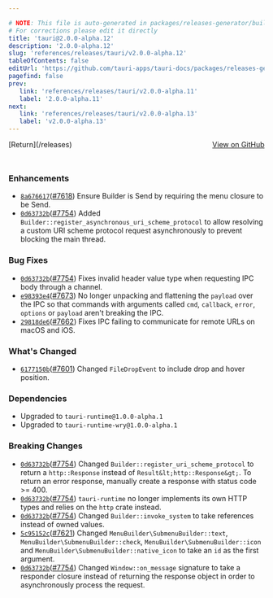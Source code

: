 ```yaml
---

# NOTE: This file is auto-generated in packages/releases-generator/build.ts
# For corrections please edit it directly
title: 'tauri@2.0.0-alpha.12'
description: '2.0.0-alpha.12'
slug: 'references/releases/tauri/v2.0.0-alpha.12'
tableOfContents: false
editUrl: 'https://github.com/tauri-apps/tauri-docs/packages/releases-generator/build.ts'
pagefind: false
prev:
   link: 'references/releases/tauri/v2.0.0-alpha.11'
   label: '2.0.0-alpha.11'
next:
   link: 'references/releases/tauri/v2.0.0-alpha.13'
   label: 'v2.0.0-alpha.13'
---
```


<div style="margin-bottom:3rem; display: flex; justify-content: space-between; align-items: center"><span>[Return](/releases)</span><span><a href="https://github.com/tauri-apps/tauri/releases/tag/tauri-v2.0.0-alpha.12">View on GitHub</a></span></div>

### Enhancements

- [`8a676617`](https://www.github.com/tauri-apps/tauri/commit/8a6766173b3da4446a87642e7282c73a5b631afe)([#7618](https://www.github.com/tauri-apps/tauri/pull/7618)) Ensure Builder is Send by requiring the menu closure to be Send.
- [`0d63732b`](https://www.github.com/tauri-apps/tauri/commit/0d63732b962e71b98430f8d7b34ea5b59a2e8bb4)([#7754](https://www.github.com/tauri-apps/tauri/pull/7754)) Added `Builder::register_asynchronous_uri_scheme_protocol` to allow resolving a custom URI scheme protocol request asynchronously to prevent blocking the main thread.

### Bug Fixes

- [`0d63732b`](https://www.github.com/tauri-apps/tauri/commit/0d63732b962e71b98430f8d7b34ea5b59a2e8bb4)([#7754](https://www.github.com/tauri-apps/tauri/pull/7754)) Fixes invalid header value type when requesting IPC body through a channel.
- [`e98393e4`](https://www.github.com/tauri-apps/tauri/commit/e98393e499c03504851e97dd9f740b817c4534df)([#7673](https://www.github.com/tauri-apps/tauri/pull/7673)) No longer unpacking and flattening the `payload` over the IPC so that commands with arguments called `cmd`, `callback`, `error`, `options` or `payload` aren&#39;t breaking the IPC.
- [`29818de6`](https://www.github.com/tauri-apps/tauri/commit/29818de682146a75cd9a886f7b215154cad1d42d)([#7662](https://www.github.com/tauri-apps/tauri/pull/7662)) Fixes IPC failing to communicate for remote URLs on macOS and iOS.

### What&#39;s Changed

- [`6177150b`](https://www.github.com/tauri-apps/tauri/commit/6177150b6f83b52ca359d6e20f7e540f7554e4eb)([#7601](https://www.github.com/tauri-apps/tauri/pull/7601)) Changed `FileDropEvent` to include drop and hover position.

### Dependencies

- Upgraded to `tauri-runtime@1.0.0-alpha.1`
- Upgraded to `tauri-runtime-wry@1.0.0-alpha.1`

### Breaking Changes

- [`0d63732b`](https://www.github.com/tauri-apps/tauri/commit/0d63732b962e71b98430f8d7b34ea5b59a2e8bb4)([#7754](https://www.github.com/tauri-apps/tauri/pull/7754)) Changed `Builder::register_uri_scheme_protocol` to return a `http::Response` instead of `Result&lt;http::Response&gt;`. To return an error response, manually create a response with status code &gt;= 400.
- [`0d63732b`](https://www.github.com/tauri-apps/tauri/commit/0d63732b962e71b98430f8d7b34ea5b59a2e8bb4)([#7754](https://www.github.com/tauri-apps/tauri/pull/7754)) `tauri-runtime` no longer implements its own HTTP types and relies on the `http` crate instead.
- [`0d63732b`](https://www.github.com/tauri-apps/tauri/commit/0d63732b962e71b98430f8d7b34ea5b59a2e8bb4)([#7754](https://www.github.com/tauri-apps/tauri/pull/7754)) Changed `Builder::invoke_system` to take references instead of owned values.
- [`5c95152c`](https://www.github.com/tauri-apps/tauri/commit/5c95152c76391607746f6da942ec57d23c89e89e)([#7621](https://www.github.com/tauri-apps/tauri/pull/7621)) Changed `MenuBuilder\SubmenuBuilder::text`, `MenuBuilder\SubmenuBuilder::check`, `MenuBuilder\SubmenuBuilder::icon` and `MenuBuilder\SubmenuBuilder::native_icon` to take an `id` as the first argument.
- [`0d63732b`](https://www.github.com/tauri-apps/tauri/commit/0d63732b962e71b98430f8d7b34ea5b59a2e8bb4)([#7754](https://www.github.com/tauri-apps/tauri/pull/7754)) Changed `Window::on_message` signature to take a responder closure instead of returning the response object in order to asynchronously process the request.

